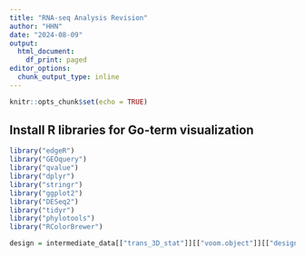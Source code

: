 ```yaml
---
title: "RNA-seq Analysis Revision"
author: "HHN"
date: "2024-08-09"
output:
  html_document:
    df_print: paged
editor_options:
  chunk_output_type: inline
---
```


```r
knitr::opts_chunk$set(echo = TRUE)
```

## Install R libraries for Go-term visualization

```r
library("edgeR")
library("GEOquery")
library("qvalue")
library("dplyr")
library("stringr")
library("ggplot2")
library("DESeq2")
library("tidyr")
library("phylotools")
library("RColorBrewer")
```


```r
design = intermediate_data[["trans_3D_stat"]][["voom.object"]][["design"]]

```
